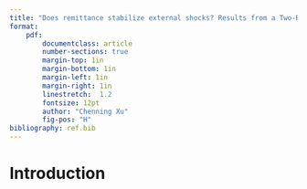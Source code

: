 ```yaml
---
title: "Does remittance stabilize external shocks? Results from a Two-Region SFC model"
format: 
    pdf:
        documentclass: article 
        number-sections: true
        margin-top: 1in
        margin-bottom: 1in
        margin-left: 1in
        margin-right: 1in
        linestretch:  1.2
        fontsize: 12pt
        author: "Chenning Xu"
        fig-pos: "H"
bibliography: ref.bib
---
```


# Introduction
